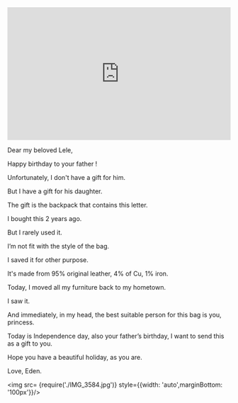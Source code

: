 
<div className={styles["Welcome"]}>

<iframe width="100%" height="300" scrolling="no" frameborder="no" allow="autoplay" src="https://w.soundcloud.com/player/?url=https%3A//api.soundcloud.com/tracks/85045251&color=%23ff5500&auto_play=true&hide_related=false&show_comments=true&show_user=true&show_reposts=false&show_teaser=true&visual=true"></iframe>



Dear my beloved Lele,

Happy birthday to your father !

Unfortunately, I don't have a gift for him.

But I have a gift for his daughter.

The gift is the backpack that contains this letter.

I bought this 2 years ago.

But I rarely used it.

I’m not fit with the style of the bag.

I saved it for other purpose.

It's made from 95% original leather, 4% of Cu, 1% iron.

Today, I moved all my furniture back to my hometown.

I saw it.

And immediately, in my head, the best suitable person for this bag is you, princess.

Today is Independence day, also your father’s birthday,
I want to send this as a gift to you.

Hope you have a beautiful holiday,
as you are.

Love,
Eden.



<img src= {require('./IMG_3584.jpg')} style={{width: 'auto',marginBottom: '100px'}}/>




</div>
